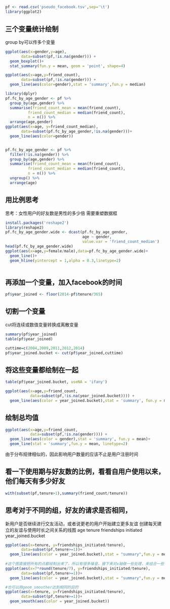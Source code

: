 
##

```r
pf <- read.csv('pseudo_facebook.tsv',sep='\t')
library(ggplot2)
```


## 三个变量统计绘制
group by可以传多个变量

```r
ggplot(aes(x=gender,y=age),
       data=subset(pf,!is.na(gender))) +
  geom_boxplot()+
  stat_summary(fun.y = mean, geom = 'point', shape=4)

ggplot(aes(x=age,y=friend_count),
       data=subset(pf,!is.na(gender))) +
  geom_line(aes(color=gender),stat = 'summary',fun.y = median)

library(dplyr)
pf.fc_by_age_gender <- pf %>%
  group_by(age,gender) %>%
  summarise(friend_count_mean = mean(friend_count),
          friend_count_median = median(friend_count),
          n = n()) %>%
  arrange(age,gender)
ggplot(aes(x=age, y=friend_count_median),
       data=subset(pf.fc_by_age_gender,!is.na(gender)))+
  geom_line(aes(color=gender))


pf.fc_by_age_gender <- pf %>%
  filter(!is.na(gender)) %>%
  group_by(age,gender) %>%
  summarise(friend_count_mean = mean(friend_count),
          friend_count_median = median(friend_count),
          n = n()) %>%
  ungroup() %>%
  arrange(age)

```


## 用比例思考
  思考：女性用户的好友数是男性的多少倍
  需要重塑数据框

```r
install.packages('reshape2')
library(reshape2)
pf.fc_by_age_gender.wide <- dcast(pf.fc_by_age_gender,
                                  age ~ gender,
                                  value.var = 'friend_count_median')
head(pf.fc_by_age_gender.wide)
ggplot(aes(x=age,y=female/male),data=pf.fc_by_age_gender.wide)+
  geom_line()+
  geom_hline(yintercept = 1,alpha = 0.3,linetype=2)
  

```


## 再添加一个变量，加入facebook的时间

```r
pf$year_joined <- floor(2014-pf$tenure/365)

```



## 切割一个变量
  cut将连续或数值变量转换成离散变量

```r
summary(pf$year_joined)
table(pf$year_joined)

cuttime=c(2004,2009,2011,2012,2014)
pf$year_joined.bucket <- cut(pf$year_joined,cuttime)

```


## 将这些变量都绘制在一起

```r

table(pf$year_joined.bucket, useNA = 'ifany')

ggplot(aes(x=age,y=friend_count,
           data=subset(pf,!is.na(year_joined.bucket)))) +
  geom_line(aes(color = year_joined.bucket),stat = 'summary', fun.y = median)
```




## 绘制总均值

```r
ggplot(aes(x=age,y=friend_count,
           data=subset(pf,!is.na(gender)))) +
  geom_line(aes(color = gender),stat = 'summary', fun.y = mean)+
  geom_line(stat = 'summary',fun.y = mean, linetype=2)

```

由于分布规律相似的，因此影响用户数量的应该不止是用户注册时间





## 看一下使用期与好友数的比例，看看自用户使用以来，他们每天有多少好友
```r

with(subset(pf,tenure>1),summary(friend_count/tenure))

```




## 思考对于不同的组，好友的请求是否相同，
新用户是否继续进行交友活动，或者说更老的用户开始建立更多友谊
创建每天建立的友谊与使用时长之间关系的线图
age tenure friendships initiated year_joined.bucket
```r
ggplot(aes(x=tenure, y=friendships_initiated/tenure),
       data=subset(pf,tenure>=1))+
  geom_line(aes(color = year_joined.bucket),stat = "summary",fun.y = mean)
  
#这个图直接把所有的点都绘制出来了，所以有很多噪音，接下来对x轴做一些处理，来组合一些值，达到平滑的目的
ggplot(aes(x=7*round(tenure/7), y=friendships_initiated/tenure),
       data=subset(pf,tenure>=1))+
  geom_line(aes(color = year_joined.bucket),stat = "summary",fun.y = mean)

#也可以用geom_smoother达到相同的目的
ggplot(aes(x=tenure, y=friendships_initiated/tenure),
       data=subset(pf,tenure>=1))+
  geom_smooth(aes(color = year_joined.bucket))


```











